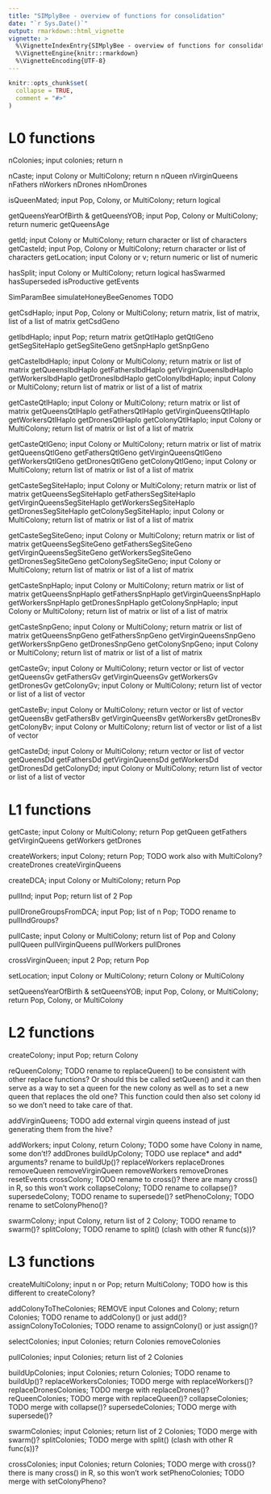 ```yaml
---
title: "SIMplyBee - overview of functions for consolidation"
date: "`r Sys.Date()`"
output: rmarkdown::html_vignette
vignette: >
  %\VignetteIndexEntry{SIMplyBee - overview of functions for consolidation}
  %\VignetteEngine{knitr::rmarkdown}
  %\VignetteEncoding{UTF-8}
---
```


```r
knitr::opts_chunk$set(
  collapse = TRUE,
  comment = "#>"
)
```

# L0 functions 

nColonies; input colonies; return n

nCaste; input Colony or MultiColony; return n
nQueen
nVirginQueens
nFathers
nWorkers 
nDrones 
nHomDrones

isQueenMated; input Pop, Colony, or MultiColony; return logical

getQueensYearOfBirth & getQueensYOB; input Pop, Colony or MultiColony; return numeric
getQueensAge

getId; input Colony or MultiColony; return character or list of characters
getCasteId; input Pop, Colony or MultiColony; return character or list of characters
getLocation; input Colony or v; return numeric or list of numeric

hasSplit; input Colony or MultiColony; return logical
hasSwarmed
hasSuperseded
isProductive
getEvents

SimParamBee
simulateHoneyBeeGenomes TODO

getCsdHaplo; input Pop, Colony or MultiColony; return matrix, list of matrix, list of a list of matrix
getCsdGeno

getIbdHaplo; input Pop; return matrix
getQtlHaplo
getQtlGeno
getSegSiteHaplo
getSegSiteGeno
getSnpHaplo
getSnpGeno

getCasteIbdHaplo; input Colony or MultiColony; return matrix or list of matrix
getQueensIbdHaplo
getFathersIbdHaplo
getVirginQueensIbdHaplo
getWorkersIbdHaplo
getDronesIbdHaplo
getColonyIbdHaplo; input Colony or MultiColony; return list of matrix or list of a list of matrix

getCasteQtlHaplo; input Colony or MultiColony; return matrix or list of matrix
getQueensQtlHaplo
getFathersQtlHaplo
getVirginQueensQtlHaplo
getWorkersQtlHaplo
getDronesQtlHaplo
getColonyQtlHaplo; input Colony or MultiColony; return list of matrix or list of a list of matrix

getCasteQtlGeno; input Colony or MultiColony; return matrix or list of matrix
getQueensQtlGeno
getFathersQtlGeno
getVirginQueensQtlGeno
getWorkersQtlGeno
getDronesQtlGeno
getColonyQtlGeno; input Colony or MultiColony; return list of matrix or list of a list of matrix

getCasteSegSiteHaplo; input Colony or MultiColony; return matrix or list of matrix
getQueensSegSiteHaplo
getFathersSegSiteHaplo
getVirginQueensSegSiteHaplo
getWorkersSegSiteHaplo
getDronesSegSiteHaplo
getColonySegSiteHaplo; input Colony or MultiColony; return list of matrix or list of a list of matrix

getCasteSegSiteGeno; input Colony or MultiColony; return matrix or list of matrix
getQueensSegSiteGeno
getFathersSegSiteGeno
getVirginQueensSegSiteGeno
getWorkersSegSiteGeno
getDronesSegSiteGeno
getColonySegSiteGeno; input Colony or MultiColony; return list of matrix or list of a list of matrix

getCasteSnpHaplo; input Colony or MultiColony; return matrix or list of matrix
getQueensSnpHaplo
getFathersSnpHaplo
getVirginQueensSnpHaplo
getWorkersSnpHaplo
getDronesSnpHaplo
getColonySnpHaplo; input Colony or MultiColony; return list of matrix or list of a list of matrix

getCasteSnpGeno; input Colony or MultiColony; return matrix or list of matrix
getQueensSnpGeno
getFathersSnpGeno
getVirginQueensSnpGeno
getWorkersSnpGeno
getDronesSnpGeno
getColonySnpGeno; input Colony or MultiColony; return list of matrix or list of a list of matrix

getCasteGv; input Colony or MultiColony; return vector or list of vector
getQueensGv
getFathersGv
getVirginQueensGv
getWorkersGv
getDronesGv
getColonyGv; input Colony or MultiColony; return list of vector or list of a list of vector

getCasteBv; input Colony or MultiColony; return vector or list of vector
getQueensBv
getFathersBv
getVirginQueensBv
getWorkersBv
getDronesBv
getColonyBv; input Colony or MultiColony; return list of vector or list of a list of vector

getCasteDd; input Colony or MultiColony; return vector or list of vector
getQueensDd
getFathersDd
getVirginQueensDd
getWorkersDd
getDronesDd
getColonyDd; input Colony or MultiColony; return list of vector or list of a list of vector

# L1 functions

getCaste; input Colony or MultiColony; return Pop
getQueen
getFathers
getVirginQueens
getWorkers
getDrones

createWorkers; input Colony; return Pop; TODO work also with MultiColony?
createDrones
createVirginQueens

createDCA; input Colony or MultiColony; return Pop

pullInd; input Pop; return list of 2 Pop

pullDroneGroupsFromDCA; input Pop; list of n Pop; TODO rename to pullIndGroups?

pullCaste; input Colony or MultiColony; return list of Pop and Colony
pullQueen
pullVirginQueens
pullWorkers
pullDrones

crossVirginQueen; input 2 Pop; return Pop

setLocation; input Colony or MultiColony; return Colony or MultiColony

setQueensYearOfBirth & setQueensYOB; input Pop, Colony, or MultiColony; return Pop, Colony, or MultiColony

# L2 functions

createColony; input Pop; return Colony

reQueenColony; TODO rename to replaceQueen() to be consistent with other replace
  functions? Or should this be called setQueen() and it can then serve as a way to
  set a queen for the new colony as well as to set a new queen that replaces the
  old one? This function could then also set colony id so we don't need to take
  care of that.
  
addVirginQueens; TODO add external virgin queens instead of just generating them from the hive?

addWorkers; input Colony, return Colony; TODO some have Colony in name, some don't!?
addDrones
buildUpColony; TODO use replace* and add* arguments? rename to buildUp()?
replaceWorkers
replaceDrones
removeQueen
removeVirginQueen
removeWorkers
removeDrones
resetEvents
crossColony; TODO rename to cross()? there are many cross() in R, so this won't work
collapseColony; TODO rename to collapse()?
supersedeColony; TODO rename to supersede()?
setPhenoColony; TODO rename to setColonyPheno()?

swarmColony; input Colony, return list of 2 Colony; TODO rename to swarm()?
splitColony; TODO rename to split() (clash with other R func(s))?

# L3 functions

createMultiColony; input n or Pop; return MultiColony; TODO how is this different to createColony?

addColonyToTheColonies; REMOVE input Colones and Colony; return Colonies; TODO rename to addColony() or just add()?
assignColonyToColonies; TODO rename to assignColony() or just assign()?

selectColonies; input Colonies; return Colonies
removeColonies

pullColonies; input Colonies; return list of 2 Colonies

buildUpColonies; input Colonies; return Colonies; TODO rename to buildUp()?
replaceWorkersColonies; TODO merge with replaceWorkers()?
replaceDronesColonies; TODO merge with replaceDrones()?
reQueenColonies; TODO merge with replaceQueen()?
collapseColonies; TODO merge with collapse()?
supersedeColonies; TODO merge with supersede()?

swarmColonies; input Colonies; return list of 2 Colonies; TODO merge with swarm()?
splitColonies; TODO merge with split() (clash with other R func(s))?

crossColonies; input Colonies; return Colonies; TODO merge with cross()? there is many cross() in R, so this won't work
setPhenoColonies; TODO merge with setColonyPheno?

